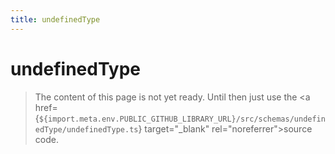```yaml
---
title: undefinedType
---
```


# undefinedType

> The content of this page is not yet ready. Until then just use the <a href={`${import.meta.env.PUBLIC_GITHUB_LIBRARY_URL}/src/schemas/undefinedType/undefinedType.ts`} target="\_blank" rel="noreferrer">source code</a>.
